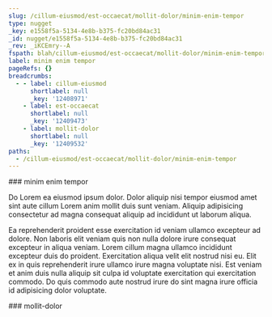 ```yaml
---
slug: /cillum-eiusmod/est-occaecat/mollit-dolor/minim-enim-tempor
type: nugget
_key: e1558f5a-5134-4e8b-b375-fc20bd84ac31
_id: nugget/e1558f5a-5134-4e8b-b375-fc20bd84ac31
_rev: _iKCEmry--A
fspath: blah/cillum-eiusmod/est-occaecat/mollit-dolor/minim-enim-tempor.md
label: minim enim tempor
pageRefs: {}
breadcrumbs:
  - - label: cillum-eiusmod
      shortlabel: null
      _key: '12408971'
    - label: est-occaecat
      shortlabel: null
      _key: '12409473'
    - label: mollit-dolor
      shortlabel: null
      _key: '12409532'
paths:
  - /cillum-eiusmod/est-occaecat/mollit-dolor/minim-enim-tempor
---
```


<NuggetArea>
<Nugget slug="/cillum-eiusmod/est-occaecat/mollit-dolor/minim-enim-tempor" type="nugget" _key="e1558f5a-5134-4e8b-b375-fc20bd84ac31" _id="nugget/e1558f5a-5134-4e8b-b375-fc20bd84ac31" _rev="_iKCEmry--A" fspath="blah/cillum-eiusmod/est-occaecat/mollit-dolor/minim-enim-tempor.md" label="minim enim tempor" paths="/cillum-eiusmod/est-occaecat/mollit-dolor/minim-enim-tempor">
<NuggetBody>
### minim enim tempor

Do Lorem ea eiusmod ipsum dolor. Dolor aliquip nisi tempor eiusmod amet sint aute cillum Lorem anim mollit duis sunt veniam. Aliquip adipisicing consectetur ad magna consequat aliquip ad incididunt ut laborum aliqua.

Ea reprehenderit proident esse exercitation id veniam ullamco excepteur ad dolore. Non laboris elit veniam quis non nulla dolore irure consequat excepteur in aliqua veniam. Lorem cillum magna ullamco incididunt excepteur duis do proident. Exercitation aliqua velit elit nostrud nisi eu. Elit ex in quis reprehenderit irure ullamco irure magna voluptate nisi. Est veniam et anim duis nulla aliquip sit culpa id voluptate exercitation qui exercitation commodo. Do quis commodo aute nostrud irure do sint magna irure officia id adipisicing dolor voluptate.

</NuggetBody>
<Breadcrumbs>
<Crumbs>
<Crumb _key="12408971" label="cillum-eiusmod" /><Crumb _key="12409473" label="est-occaecat" /><Crumb _key="12409532" label="mollit-dolor" />
</Crumbs>
</Breadcrumbs>
</Nugget>

<NuggetsInbound>
</NuggetsInbound>
<NuggetsOutbound>
</NuggetsOutbound>
</NuggetArea>
<PassagesInbound>
<Passage direction="inbound" type="passage" _key="12409532" _id="passage/12409532" _rev="_iKCEmry---" label="mollit-dolor" passage="mollit-dolor" fspath="blah/cillum-eiusmod/est-occaecat/mollit-dolor" paths="/cillum-eiusmod/est-occaecat/mollit-dolor" slug="/cillum-eiusmod/est-occaecat/mollit-dolor">
<NuggetBody>
### mollit-dolor

</NuggetBody>
<Breadcrumbs>
<Crumbs>
<Crumb _key="12408971" label="cillum-eiusmod" /><Crumb _key="12409473" label="est-occaecat" />
</Crumbs>
</Breadcrumbs>
</Passage>

</PassagesInbound>
<PassagesOutbound>
</PassagesOutbound>